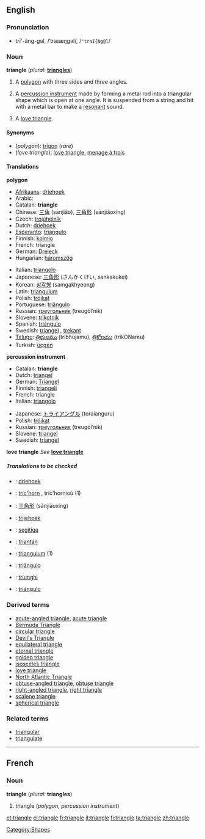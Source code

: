 {{See|Triangle}}
{{wikipedia}}
==English==

===Pronunciation===
*trī'-ăng-gəl, /ˈtraɪæŋɡəl/, /<tt>"traI{Ng@l</tt>/

===Noun===
'''triangle''' (''plural:'' '''[[triangles]]''')

#{{geometry}} A [[polygon]] with three sides and three angles.
#{{musici}} A [[percussion instrument]] made by forming a metal rod into a triangular shape which is open at one angle. It is suspended from a string and hit with a metal bar to make a [[resonant]] sound.
# A [[love triangle]].

====Synonyms====
*(''polygon''): [[trigon]] (''rare'')
*(''love triangle''): [[love triangle]], [[menage à trois]]

====Translations====

'''polygon'''
{{top}}
*[[Afrikaans]]: [[driehoek]]
*Arabic: {{ARchar|[[مثلث]]}} {{Unicode|(muθállaθ)}} {{m}}
*Catalan: '''triangle'''
*Chinese: [[三角]] (sānjiǎo), [[三角形]] (sānjiǎoxíng)
*Czech: [[trojúhelník]] {{m}}
*Dutch: [[driehoek]]
*[[Esperanto]]: [[triangulo]]
*Finnish: [[kolmio]]
*French: triangle {{m}}
*German: [[Dreieck]] {{n}}
*Hungarian: [[háromszög]]
{{mid}}
*Italian: [[triangolo]] {{m}}
*Japanese: [[三角形]] (さんかくけい, sankakukei)
*Korean: [[삼각형]] (samgakhyeong)
*Latin: [[triangulum]]
*Polish: [[trójkąt]] {{m}}
*Portuguese: [[triângulo]] {{m}}
*Russian: [[треугольник]] (treugól’nik) {{m}}
*Slovene: [[trikotnik]] {{m}}
*Spanish: [[triángulo]] {{m}}
*Swedish: [[triangel]] {{c}}, [[trekant]] {{c}}
*[[Telugu]]: [[త్రిభుజము]] (tribhujamu), [[త్రికోణము]] (trikONamu)
*Turkish: [[üçgen]]
{{bottom}}

'''percussion instrument'''
{{top}}
*Catalan: '''triangle''' {{m}}
*Dutch: [[triangel]] {{m}}
*German: [[Triangel]] {{f}}
*Finnish: [[triangeli]]
*French: triangle {{m}}
*Italian: [[triangolo]] {{m}}
{{mid}}
*Japanese: [[トライアングル]] (toraianguru)
*Polish: [[trójkąt]] {{m}}
*Russian: [[треугольник]] (treugól’nik) {{m}}
*Slovene: [[triangel]] {{m}}
*Swedish: [[triangel]] {{c}}
{{bottom}}

'''love triangle'''
''See'' '''[[love triangle]]'''

=====Translations to be checked=====
<!--Remove this section once all of the translations below have been moved into the tables above.-->
{{checktrans}}

*{{ttbc|Afrikaans}}: [[driehoek]]
*{{ttbc|Breton}}: [[tric'horn]] {{m}}, tric'hornioù {{p}} (1)
*{{ttbc|Chinese}}: [[三角形]] (sānjiǎoxíng)
*{{ttbc|Frisian}}: [[trijehoek]]
*{{ttbc|Indonesian}}: [[segitiga]]
*{{ttbc|Irish}}: [[triantán]]
*{{ttbc|Latin}}: [[triangulum]] {{n}} (1)
*{{ttbc|Portuguese}}: [[triângulo]] {{m}}
*{{ttbc|Romanian}}: [[triunghi]] {{n}}
*{{ttbc|Spanish}}: [[triángulo]] {{m}}

===Derived terms===
*[[acute-angled triangle]], [[acute triangle]]
*[[Bermuda Triangle]]
*[[circular triangle]]
*[[Devil's Triangle]]
*[[equilateral triangle]]
*[[eternal triangle]]
*[[golden triangle]]
*[[isosceles triangle]]
*[[love triangle]]
*[[North Atlantic Triangle]]
*[[obtuse-angled triangle]], [[obtuse triangle]]
*[[right-angled triangle]], [[right triangle]]
*[[scalene triangle]]
*[[spherical triangle]]

===Related terms===
*[[triangular]]
*[[triangulate]]

[[Category:Shapes]]


----

==French==
===Noun===
'''triangle''' {{m}} (''plural:'' '''triangles''')

#triangle (''polygon, percussion instrument'')

[[et:triangle]]
[[el:triangle]]
[[fr:triangle]]
[[it:triangle]]
[[fi:triangle]]
[[ta:triangle]]
[[zh:triangle]]